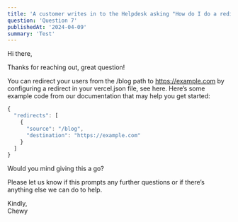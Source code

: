```yaml
---
title: 'A customer writes in to the Helpdesk asking "How do I do a redirect from the /blog path to https://example.com?" Please write a reply to the customer. Feel free to add any information about your decision making process after the reply.'
question: 'Question 7'
publishedAt: '2024-04-09'
summary: 'Test'
---
```


Hi there,

Thanks for reaching out, great question!

You can redirect your users from the /blog path to https://example.com by configuring a redirect in your vercel.json file, see here. Here’s some example code from our documentation that may help you get started:

```ts
{
  "redirects": [
    {
      "source": "/blog",
      "destination": "https://example.com"
    }
  ]
}
```

Would you mind giving this a go?

Please let us know if this prompts any further questions or if there’s anything else we can do to help.

Kindly,<br />
Chewy
